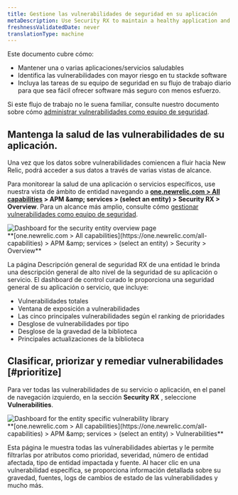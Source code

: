 ```yaml
---
title: Gestione las vulnerabilidades de seguridad en su aplicación
metaDescription: Use Security RX to maintain a healthy application and remediate vulnerabilities as a developer.
freshnessValidatedDate: never
translationType: machine
---
```


Este documento cubre cómo:

* Mantener una o varias aplicaciones/servicios saludables
* Identifica las vulnerabilidades con mayor riesgo en tu stackde software
* Incluya las tareas de su equipo de seguridad en su flujo de trabajo diario para que sea fácil ofrecer software más seguro con menos esfuerzo.

Si este flujo de trabajo no le suena familiar, consulte nuestro documento sobre cómo [administrar vulnerabilidades como equipo de seguridad](/docs/vulnerability-management/security-workflow).

## Mantenga la salud de las vulnerabilidades de su aplicación.

Una vez que los datos sobre vulnerabilidades comiencen a fluir hacia New Relic, podrá acceder a sus datos a través de varias vistas de alcance.

Para monitorear la salud de una aplicación o servicios específicos, use nuestra vista de ámbito de entidad navegando a <DNT>**[one.newrelic.com &gt; All capabilities](https://one.newrelic.com/all-capabilities) &gt; APM &amp;amp; services &gt; (select an entity) &gt; Security RX &gt; Overview**</DNT>. Para un alcance más amplio, consulte cómo [gestionar vulnerabilidades como equipo de seguridad](/docs/vulnerability-management/security-workflow).

<img title="Entity overview" alt="Dashboard for the security entity overview page" src="/images/security_screenshot-entity_security-overview.webp" />

<figcaption>
  <DNT>
    **[one.newrelic.com &gt; All capabilities](https://one.newrelic.com/all-capabilities) &gt; APM &amp;amp; services &gt; (select an entity) &gt; Security &gt; Overview**
  </DNT>
</figcaption>

La página Descripción general de seguridad RX de una entidad le brinda una descripción general de alto nivel de la seguridad de su aplicación o servicio. El dashboard de control curado le proporciona una seguridad general de su aplicación o servicio, que incluye:

* Vulnerabilidades totales
* Ventana de exposición a vulnerabilidades
* Las cinco principales vulnerabilidades según el ranking de prioridades
* Desglose de vulnerabilidades por tipo
* Desglose de la gravedad de la biblioteca
* Principales actualizaciones de la biblioteca

## Clasificar, priorizar y remediar vulnerabilidades [#prioritize]

Para ver todas las vulnerabilidades de su servicio o aplicación, en el panel de navegación izquierdo, en la sección **Security RX** , seleccione <DNT>**Vulnerabilities**</DNT>.

<img title="Vulnerability library" alt="Dashboard for the entity specific vulnerability library" src="/images/vulnLibrary.webp" />

<figcaption>
  <DNT>
    **[one.newrelic.com &gt; All capabilities](https://one.newrelic.com/all-capabilities) &gt; APM &amp;amp; services &gt; (select an entity) &gt; Vulnerabilities**
  </DNT>
</figcaption>

Esta página le muestra todas las vulnerabilidades abiertas y le permite filtrarlas por atributos como prioridad, severidad, número de entidad afectada, tipo de entidad impactada y fuente. Al hacer clic en una vulnerabilidad específica, se proporciona información detallada sobre su gravedad, fuentes, logs de cambios de estado de las vulnerabilidades y mucho más.